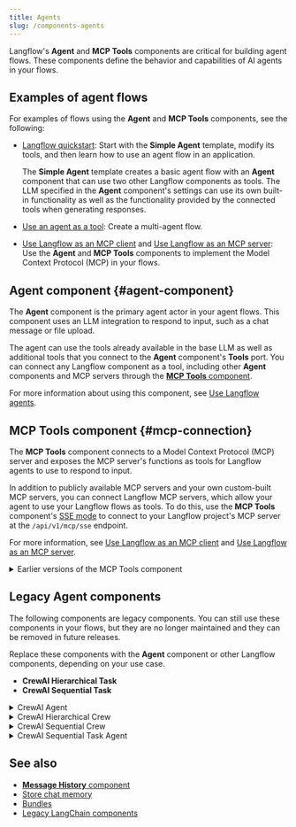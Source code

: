 ```yaml
---
title: Agents
slug: /components-agents
---
```



Langflow's **Agent** and **MCP Tools** components are critical for building agent flows.
These components define the behavior and capabilities of AI agents in your flows.

<PartialAgentsWork />

## Examples of agent flows

For examples of flows using the **Agent** and **MCP Tools** components, see the following:

* [Langflow quickstart](/get-started-quickstart): Start with the **Simple Agent** template, modify its tools, and then learn how to use an agent flow in an application.

    The **Simple Agent** template creates a basic agent flow with an **Agent** component that can use two other Langflow components as tools.
    The LLM specified in the **Agent** component's settings can use its own built-in functionality as well as the functionality provided by the connected tools when generating responses.

* [Use an agent as a tool](/agents-tools#use-an-agent-as-a-tool): Create a multi-agent flow.

* [Use Langflow as an MCP client](/mcp-client) and [Use Langflow as an MCP server](/mcp-server): Use the **Agent** and **MCP Tools** components to implement the Model Context Protocol (MCP) in your flows.

## Agent component {#agent-component}

The **Agent** component is the primary agent actor in your agent flows.
This component uses an LLM integration to respond to input, such as a chat message or file upload.

The agent can use the tools already available in the base LLM as well as additional tools that you connect to the **Agent** component's **Tools** port.
You can connect any Langflow component as a tool, including other **Agent** components and MCP servers through the [**MCP Tools** component](#mcp-connection).

For more information about using this component, see [Use Langflow agents](/agents).

## MCP Tools component {#mcp-connection}

The **MCP Tools** component connects to a Model Context Protocol (MCP) server and exposes the MCP server's functions as tools for Langflow agents to use to respond to input.

In addition to publicly available MCP servers and your own custom-built MCP servers, you can connect Langflow MCP servers, which allow your agent to use your Langflow flows as tools.
To do this, use the **MCP Tools** component's [SSE mode](/mcp-client#mcp-sse-mode) to connect to your Langflow project's MCP server at the `/api/v1/mcp/sse` endpoint.

For more information, see [Use Langflow as an MCP client](/mcp-client) and [Use Langflow as an MCP server](/mcp-server).

<details>
<summary>Earlier versions of the MCP Tools component</summary>

* In Langflow version 1.5, the **MCP Connection** component was renamed to the **MCP Tools** component.
* In Langflow version 1.3, the **MCP Tools (stdio)** and **MCP Tools (SSE)** components were removed and replaced by the unified **MCP Connection** component, which was later renamed to **MCP Tools**.

</details>

## Legacy Agent components

The following components are legacy components.
You can still use these components in your flows, but they are no longer maintained and they can be removed in future releases.

Replace these components with the **Agent** component or other Langflow components, depending on your use case.

* **CrewAI Hierarchical Task**
* **CrewAI Sequential Task**

<details>
<summary>CrewAI Agent</summary>

This component represents CrewAI agents, allowing for the creation of specialized AI agents with defined roles goals and capabilities within a crew.
For more information, see the [CrewAI agents documentation](https://docs.crewai.com/core-concepts/Agents/).

This component accepts the following parameters:

| Name | Display Name | Info |
|------|--------------|------|
| role | Role | Input parameter. The role of the agent. |
| goal | Goal | Input parameter. The objective of the agent. |
| backstory | Backstory | Input parameter. The backstory of the agent. |
| tools | Tools | Input parameter. The tools at the agent's disposal. |
| llm | Language Model | Input parameter. The language model that runs the agent. |
| memory | Memory | Input parameter. This determines whether the agent should have memory or not. |
| verbose | Verbose | Input parameter. This enables verbose output. |
| allow_delegation | Allow Delegation | Input parameter. This determines whether the agent is allowed to delegate tasks to other agents. |
| allow_code_execution | Allow Code Execution | Input parameter. This determines whether the agent is allowed to execute code. |
| kwargs | kwargs | Input parameter. Additional keyword arguments for the agent. |
| output | Agent | Output parameter. The constructed CrewAI Agent object. |

</details>

<details>
<summary>CrewAI Hierarchical Crew</summary>

This component represents a group of agents managing how they should collaborate and the tasks they should perform in a hierarchical structure. This component allows for the creation of a crew with a manager overseeing the task execution.
For more information, see the [CrewAI hierarchical crew documentation](https://docs.crewai.com/how-to/Hierarchical/).

It accepts the following parameters:

| Name | Display Name | Info |
|------|--------------|------|
| agents | Agents | Input parameter. The list of Agent objects representing the crew members. |
| tasks | Tasks | Input parameter. The list of HierarchicalTask objects representing the tasks to be executed. |
| manager_llm | Manager LLM | Input parameter. The language model for the manager agent. |
| manager_agent | Manager Agent | Input parameter. The specific agent to act as the manager. |
| verbose | Verbose | Input parameter. This enables verbose output for detailed logging. |
| memory | Memory | Input parameter. The memory configuration for the crew. |
| use_cache | Use Cache | Input parameter. This enables caching of results. |
| max_rpm | Max RPM | Input parameter. This sets the maximum requests per minute. |
| share_crew | Share Crew | Input parameter. This determines if the crew information is shared among agents. |
| function_calling_llm | Function Calling LLM | Input parameter. The language model for function calling. |
| crew | Crew | Output parameter. The constructed Crew object with hierarchical task execution. |

</details>

<details>
<summary>CrewAI Sequential Crew</summary>

This component represents a group of agents with tasks that are executed sequentially. This component allows for the creation of a crew that performs tasks in a specific order.
For more information, see the [CrewAI sequential crew documentation](https://docs.crewai.com/how-to/Sequential/).

It accepts the following parameters:

| Name | Display Name | Info |
|------|--------------|------|
| tasks | Tasks | Input parameter. The list of SequentialTask objects representing the tasks to be executed. |
| verbose | Verbose | Input parameter. This enables verbose output for detailed logging. |
| memory | Memory | Input parameter. The memory configuration for the crew. |
| use_cache | Use Cache | Input parameter. This enables caching of results. |
| max_rpm | Max RPM | Input parameter. This sets the maximum requests per minute. |
| share_crew | Share Crew | Input parameter. This determines if the crew information is shared among agents. |
| function_calling_llm | Function Calling LLM | Input parameter. The language model for function calling. |
| crew | Crew | Output parameter. The constructed Crew object with sequential task execution. |

</details>

<details>
<summary>CrewAI Sequential Task Agent</summary>

This component creates a CrewAI Task and its associated agent allowing for the definition of sequential tasks with specific agent roles and capabilities.
For more information, see the [CrewAI sequential agents documentation](https://docs.crewai.com/how-to/Sequential/).

It accepts the following parameters:

| Name | Display Name | Info |
|------|--------------|------|
| role | Role | Input parameter. The role of the agent. |
| goal | Goal | Input parameter. The objective of the agent. |
| backstory | Backstory | Input parameter. The backstory of the agent. |
| tools | Tools | Input parameter. The tools at the agent's disposal. |
| llm | Language Model | Input parameter. The language model that runs the agent. |
| memory | Memory | Input parameter. This determines whether the agent should have memory or not. |
| verbose | Verbose | Input parameter. This enables verbose output. |
| allow_delegation | Allow Delegation | Input parameter. This determines whether the agent is allowed to delegate tasks to other agents. |
| allow_code_execution | Allow Code Execution | Input parameter. This determines whether the agent is allowed to execute code. |
| agent_kwargs | Agent kwargs | Input parameter. The additional kwargs for the agent. |
| task_description | Task Description | Input parameter. The descriptive text detailing the task's purpose and execution. |
| expected_output | Expected Task Output | Input parameter. The clear definition of the expected task outcome. |
| async_execution | Async Execution | Input parameter. Boolean flag indicating asynchronous task execution. |
| previous_task | Previous Task | Input parameter. The previous task in the sequence for chaining. |
| task_output | Sequential Task | Output parameter. The list of SequentialTask objects representing the created tasks. |

</details>

## See also

* [**Message History** component](/components-helpers#message-history)
* [Store chat memory](/memory#store-chat-memory)
* [Bundles](/components-bundle-components)
* [Legacy LangChain components](/bundles-langchain#legacy-langchain-components)